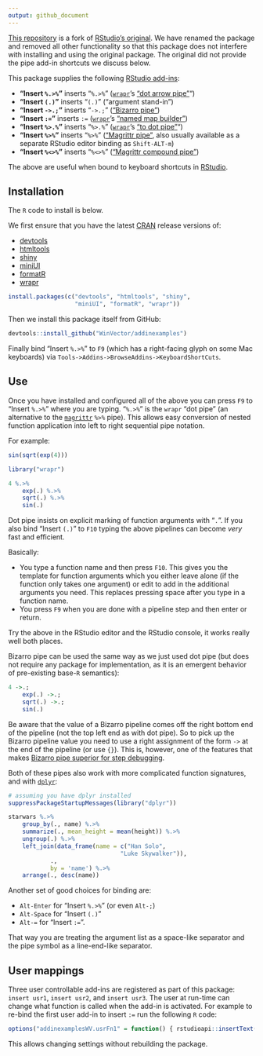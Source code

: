 ```yaml
---
output: github_document
---
```


<!-- README.md is generated from README.Rmd. Please edit that file -->


[This repository](https://github.com/WinVector/addinexamplesWV) is a fork of [RStudio's original](https://github.com/rstudio/addinexamples). 
We have renamed the package and removed all other functionality so that this package
does not interfere with installing and using the original package.  The original did not provide
the pipe add-in shortcuts we discuss below.

This package supplies the following [RStudio add-ins](https://rstudio.github.io/rstudioaddins/):

  * **"Insert `%.>%`"** inserts "`%.>%`" ([`wrapr`](https://winvector.github.io/wrapr/)'s  ["dot arrow pipe"](https://winvector.github.io/wrapr/articles/dot_pipe.html)")
  * **"Insert `(.)`"** inserts "`(.)`" ("argument stand-in")
  * **"Insert `->.;`"** inserts "`->.;`" (["Bizarro pipe"](http://www.win-vector.com/blog/2016/12/magrittrs-doppelganger/)) 
  * **"Insert `:=`"** inserts `:=` ([`wrapr`](https://winvector.github.io/wrapr/)'s  ["named map builder"](https://winvector.github.io/wrapr/reference/named_map_builder.html))
  * **"Insert `%>.%`"** inserts "`%>.%`" ([`wrapr`](https://winvector.github.io/wrapr/)'s  ["to dot pipe"](https://winvector.github.io/wrapr/reference/grapes-greater-than-.-grapes.html)")
  * **"Insert `%>%`"** inserts "`%>%`" (["Magrittr pipe"](https://CRAN.R-project.org/package=magrittr), also usually available as a separate RStudio editor binding as `Shift-ALT-m`)
  * **"Insert `%<>%`"** inserts "`%<>%`" (["Magrittr compound pipe"](https://CRAN.R-project.org/package=magrittr))
  
The above are useful when bound to keyboard shortcuts in [RStudio](https://www.rstudio.com/products/RStudio/).


Installation
------------

The `R` code to install is below.

We first ensure that you have the latest [CRAN](https://cran.r-project.org) release versions of:

  * [devtools](https://github.com/hadley/devtools)
  * [htmltools](https://github.com/rstudio/htmltools)
  * [shiny](https://github.com/rstudio/shiny)
  * [miniUI](https://github.com/rstudio/miniUI)
  * [formatR](https://CRAN.R-project.org/package=formatR)
  * [wrapr](https://CRAN.R-project.org/package=wrapr)


```r
install.packages(c("devtools", "htmltools", "shiny", 
                   "miniUI", "formatR", "wrapr"))
```

Then we install this package itself from GitHub:

```r
devtools::install_github("WinVector/addinexamples")
```

Finally bind "Insert `%.>%`" to
`F9` (which has a right-facing glyph on some Mac keyboards) via `Tools->Addins->BrowseAddins->KeyboardShortCuts`.

Use
---

Once you have installed and configured all of the above you can press `F9` to "Insert `%.>%`"
where you are typing.  "`%.>%`" is the `wrapr` "dot pipe" (an alternative to the [`magrittr`](https://CRAN.R-project.org/package=magrittr) `%>%` pipe).  This allows 
easy conversion of nested function application into left to right sequential pipe notation.

For example:

```r
sin(sqrt(exp(4)))

library("wrapr")

4 %.>%
	exp(.) %.>%
	sqrt(.) %.>%
	sin(.)
```

Dot pipe insists on explicit marking of function arguments with "`.`".
If you also bind "Insert `(.)`" to `F10` typing the above pipelines can become
*very* fast and efficient.  

Basically:

  * You type a function name and then press `F10`.  This gives you the template for function arguments which you either leave alone (if the function only takes one argument) or edit to add in the additional arguments you need.  This replaces pressing space after you type in a function name.
  * You press `F9` when you are done with a pipeline step and then enter or return.

Try the above in the RStudio editor and the RStudio console, it works really well both places.

Bizarro pipe can be used the same way as we just used dot pipe (but does not require any package for implementation, 
as it is an emergent behavior of pre-existing base-`R` semantics):

```r
4 ->.;
	exp(.) ->.;
	sqrt(.) ->.;
	sin(.)
```

Be aware that the value of a Bizarro pipeline comes off the right bottom end of the pipeline (not the
top left end as with dot pipe). So to pick up the Bizarro pipeline value you need to use a right assignment 
of the form `->` at the end of the pipeline (or use `{}`).  This is, however, one of the features that makes
[Bizarro pipe superior for step debugging](http://www.win-vector.com/blog/2017/01/using-the-bizarro-pipe-to-debug-magrittr-pipelines-in-r/).

Both of these pipes also work with more complicated function signatures, and with [`dplyr`](https://CRAN.R-project.org/package=dplyr):

```r
# assuming you have dplyr installed
suppressPackageStartupMessages(library("dplyr"))

starwars %.>%
	group_by(., name) %.>%
	summarize(., mean_height = mean(height)) %.>%
	ungroup(.) %.>%
	left_join(data_frame(name = c("Han Solo", 
                                "Luke Skywalker")), 
            ., 
            by = 'name') %.>%
	arrange(., desc(name))
```

Another set of good choices for binding are:

  * `Alt-Enter` for "Insert `%.>%`" (or even `Alt-;`)
  * `Alt-Space` for "Insert `(.)`"
  * `Alt-=` for "Insert `:=`".

That way you are treating the argument list as a space-like separator and the pipe
symbol as a line-end-like separator.

User mappings
-------------

Three user controllable add-ins are registered as part of this package: `insert usr1`,
`insert usr2`, and `insert usr3`.  The user at run-time can change what function is
called when the add-in is activated.  For example to re-bind the first user add-in
to insert `:=` run the following `R` code:

```r
options("addinexamplesWV.usrFn1" = function() { rstudioapi::insertText(" := ") })
```

This allows changing settings without rebuilding the package.


